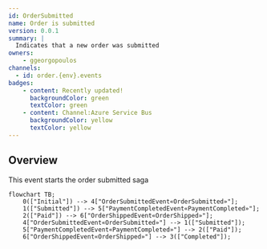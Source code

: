 ```yaml
---
id: OrderSubmitted
name: Order is submitted
version: 0.0.1
summary: |
  Indicates that a new order was submitted
owners:
    - ggeorgopoulos
channels:
  - id: order.{env}.events
badges:
    - content: Recently updated!
      backgroundColor: green
      textColor: green
    - content: Channel:Azure Service Bus
      backgroundColor: yellow
      textColor: yellow
---
```



## Overview

This event starts the order submitted saga 

```mermaid
flowchart TB;  
    0(["Initial"]) --> 4["OrderSubmittedEvent«OrderSubmitted»"];  
    1(["Submitted"]) --> 5["PaymentCompletedEvent«PaymentCompleted»"];  
    2(["Paid"]) --> 6["OrderShippedEvent«OrderShipped»"];  
    4["OrderSubmittedEvent«OrderSubmitted»"] --> 1(["Submitted"]);  
    5["PaymentCompletedEvent«PaymentCompleted»"] --> 2(["Paid"]);  
    6["OrderShippedEvent«OrderShipped»"] --> 3(["Completed"]);
```


<NodeGraph />


<Footer />